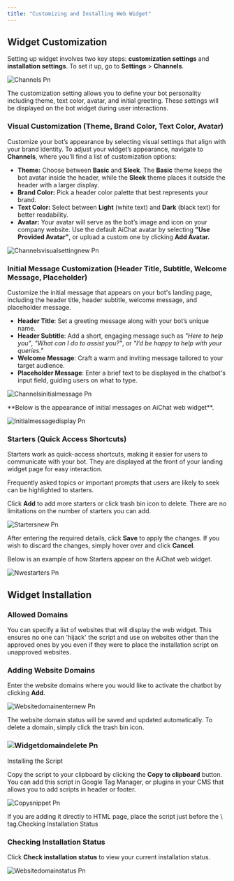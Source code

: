 ```yaml
---
title: "Customizing and Installing Web Widget"
---
```


## Widget Customization

Setting up widget involves two key steps: **customization settings** and **installation settings**. To set it up, go to **Settings** \> **Channels**.

![Channels Pn](/images/channels.png)

The customization setting allows you to define your bot personality including theme, text color, avatar, and initial greeting. These settings will be displayed on the bot widget during user interactions.

### Visual Customization (Theme, Brand Color, Text Color, Avatar)

Customize your bot’s appearance by selecting visual settings that align with your brand identity. To adjust your widget’s appearance, navigate to **Channels**, where you'll find a list of customization options:

- **Theme:** Choose between **Basic** and **Sleek**. The **Basic** theme keeps the bot avatar inside the header, while the **Sleek** theme places it outside the header with a larger display.
- **Brand Color:** Pick a header color palette that best represents your brand.
- **Text Color:** Select between **Light** (white text) and **Dark** (black text) for better readability.
- **Avatar:** Your avatar will serve as the bot’s image and icon on your company website. Use the default AiChat avatar by selecting **"Use Provided Avatar"**, or upload a custom one by clicking **Add Avatar.**

![Channelsvisualsettingnew Pn](/images/channelsvisualsettingnew.png)

### Initial Message Customization (Header Title, Subtitle, Welcome Message, Placeholder)

Customize the initial message that appears on your bot's landing page, including the header title, header subtitle, welcome message, and placeholder message.

- **Header Title**: Set a greeting message along with your bot’s unique name.
- **Header Subtitle**: Add a short, engaging message such as _"Here to help you"_, _"What can I do to assist you?"_, or _"I’d be happy to help with your queries."_
- **Welcome Message**: Craft a warm and inviting message tailored to your target audience.
- **Placeholder Message**: Enter a brief text to be displayed in the chatbot's input field, guiding users on what to type.

![Channelsinitialmessage Pn](/images/channelsinitialmessage.png)

<Note>
  **Below is the appearance of initial messages on AiChat web widget**.
</Note>

![Initialmessagedisplay Pn](/images/initialmessagedisplay.png)

### Starters (Quick Access Shortcuts)

Starters work as quick-access shortcuts, making it easier for users to communicate with your bot.  They are displayed at the front of your landing widget page for easy interaction.

<Tip>
  Frequently asked topics or important prompts that users are likely to seek can be highlighted to starters.
</Tip>

Click **Add**  to add more starters or click trash bin icon to delete. There are no limitations on the number of starters you can add.

![Startersnew Pn](/images/startersnew.png)

After entering the required details, click **Save** to apply the changes. If you wish to discard the changes, simply hover over and click **Cancel**.

<Note>
  Below is an example of how Starters appear on the AiChat web widget.
</Note>

![Nwestarters Pn](/images/nwestarters.png)

## Widget Installation

### Allowed Domains

You can specify a list of websites that will display the web widget. This ensures no one can 'hijack' the script and use on websites other than the approved ones by you even if they were to place the installation script on unapproved websites.

### Adding Website Domains

Enter the website domains where you would like to activate the chatbot by clicking **Add**.

![Websitedomainenternew Pn](/images/websitedomainenternew.png)

The website domain status will be saved and updated automatically. To delete a domain, simply click the trash bin icon.

### ![Widgetdomaindelete Pn](/images/widgetdomaindelete.png)

Installing the Script

Copy the script to your clipboard by clicking the **Copy to clipboard** button. You can add this script in Google Tag Manager, or plugins in your CMS that allows you to add scripts in header or footer.

![Copysnippet Pn](/images/copysnippet.png)

<Info>
  If you are adding it directly to HTML page, place the script just before the \</body\> tag.Checking Installation Status
</Info>

### Checking Installation Status

Click **Check installation status** to view your current installation status.

![Websitedomainstatus Pn](/images/websitedomainstatus.png)